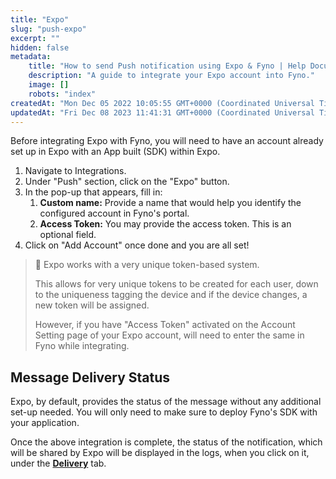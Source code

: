 ```yaml
---
title: "Expo"
slug: "push-expo"
excerpt: ""
hidden: false
metadata:
    title: "How to send Push notification using Expo & Fyno | Help Document"
    description: "A guide to integrate your Expo account into Fyno."
    image: []
    robots: "index"
createdAt: "Mon Dec 05 2022 10:05:55 GMT+0000 (Coordinated Universal Time)"
updatedAt: "Fri Dec 08 2023 11:41:31 GMT+0000 (Coordinated Universal Time)"
---
```


Before integrating Expo with Fyno, you will need to have an account already set up in Expo with an App built (SDK) within Expo.

1. Navigate to Integrations.
2. Under "Push" section, click on the "Expo" button.
3. In the pop-up that appears, fill in:
    1. **Custom name:** Provide a name that would help you identify the configured account in Fyno's portal.
    2. **Access Token:** You may provide the access token. This is an optional field.
4. Click on "Add Account" once done and you are all set!

> 🚧 Expo works with a very unique token-based system.
>
> This allows for very unique tokens to be created for each user, down to the uniqueness tagging the device and if the device changes, a new token will be assigned.
>
> However, if you have "Access Token" activated on the Account Setting page of your Expo account, will need to enter the same in Fyno while integrating.

## Message Delivery Status

Expo, by default, provides the status of the message without any additional set-up needed. You will only need to make sure to deploy Fyno's SDK with your application.

Once the above integration is complete, the status of the notification, which will be shared by Expo will be displayed in the logs, when you click on it, under the **[Delivery](./log-details-delivery)** tab.
